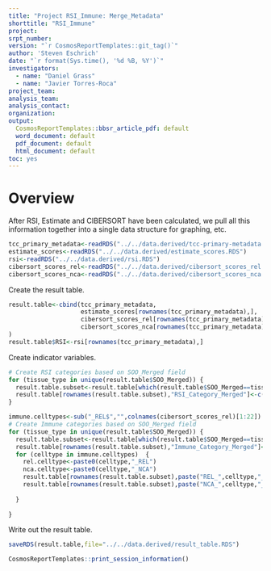 ```yaml
---
title: "Project RSI_Immune: Merge_Metadata"
shorttitle: "RSI_Immune"
project: 
srpt_number: 
version: "`r CosmosReportTemplates::git_tag()`"
author: 'Steven Eschrich'
date: "`r format(Sys.time(), '%d %B, %Y')`"
investigators:
  - name: "Daniel Grass"
  - name: "Javier Torres-Roca"
project_team:
analysis_team:
analysis_contact:
organization: 
output:
  CosmosReportTemplates::bbsr_article_pdf: default
  word_document: default
  pdf_document: default
  html_document: default
toc: yes
---
```


# Overview
After RSI, Estimate and CIBERSORT have been calculated, we pull all this information together into a single data structure for graphing, etc.

```r
tcc_primary_metadata<-readRDS("../../data.derived/tcc-primary-metadata.RDS")
estimate_scores<-readRDS("../../data.derived/estimate_scores.RDS")
rsi<-readRDS("../../data.derived/rsi.RDS")
cibersort_scores_rel<-readRDS("../../data.derived/cibersort_scores_rel.RDS")
cibersort_scores_nca<-readRDS("../../data.derived/cibersort_scores_nca.RDS")
```

Create the result table.
```r
result.table<-cbind(tcc_primary_metadata,
                    estimate_scores[rownames(tcc_primary_metadata),],
                    cibersort_scores_rel[rownames(tcc_primary_metadata),],
                    cibersort_scores_nca[rownames(tcc_primary_metadata),]
)
result.table$RSI<-rsi[rownames(tcc_primary_metadata),]


```

Create indicator variables.
```r
# Create RSI categories based on SOO_Merged field
for (tissue_type in unique(result.table$SOO_Merged)) {
  result.table.subset<-result.table[which(result.table$SOO_Merged==tissue_type),]
  result.table[rownames(result.table.subset),"RSI_Category_Merged"]<-c("LOW","HI")[as.numeric(result.table.subset$RSI>median(result.table.subset$RSI))+1]
}

immune.celltypes<-sub("_REL$","",colnames(cibersort_scores_rel)[1:22])
# Create Immune categories based on SOO_Merged field
for (tissue_type in unique(result.table$SOO_Merged)) {
  result.table.subset<-result.table[which(result.table$SOO_Merged==tissue_type),]
  result.table[rownames(result.table.subset),"Immune_Category_Merged"]<-c("LOW","HI")[as.numeric(result.table.subset$ImmuneScore>median(result.table.subset$ImmuneScore))+1]
  for (celltype in immune.celltypes)  {
    rel.celltype<-paste0(celltype,"_REL")
    nca.celltype<-paste0(celltype,"_NCA")
    result.table[rownames(result.table.subset),paste("REL_",celltype,"_Category_Merged",sep="")]<-c("LOW","HI")[as.numeric(result.table.subset[,rel.celltype]>median(result.table.subset[,rel.celltype]))+1]
    result.table[rownames(result.table.subset),paste("NCA_",celltype,"_Category_Merged",sep="")]<-c("LOW","HI")[as.numeric(result.table.subset[,nca.celltype]>median(result.table.subset[,nca.celltype]))+1]
    
  }
  
}
```

Write out the result table.
```r
saveRDS(result.table,file="../../data.derived/result_table.RDS")
```

```r
CosmosReportTemplates::print_session_information()
```
